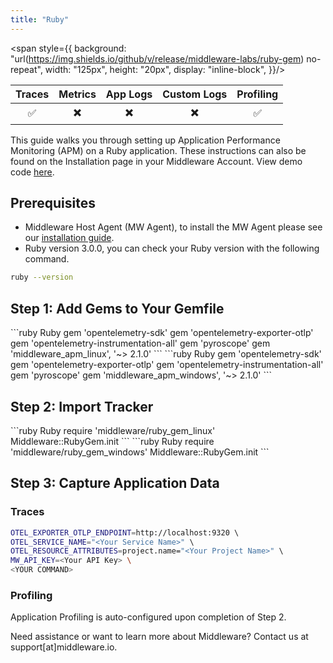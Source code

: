 ```yaml
---
title: "Ruby"
---
```

<span style={{
    background: "url(https://img.shields.io/github/v/release/middleware-labs/ruby-gem) no-repeat",
    width: "125px",
    height: "20px",
    display: "inline-block",
}}/>

| Traces | Metrics | App Logs | Custom Logs | Profiling |
| :----: | :-----: | :------: | :---------: | :-------: |
| ✅ | ✖️ | ✖️ | ✖️ | ✅ |

This guide walks you through setting up Application Performance Monitoring (APM) on a Ruby application. These instructions can also be found on the Installation page in your Middleware Account. View demo code [here](https://github.com/middleware-labs/demo-apm/tree/master/ruby).

## Prerequisites
* Middleware Host Agent (MW Agent), to install the MW Agent please see our [installation guide](https://docs.middleware.io/docs/agent-installation/overview).
* Ruby version 3.0.0, you can check your Ruby version with the following command.
```bash Shell
ruby --version
```

## Step 1: Add Gems to Your Gemfile

<Tabs>
  <Tab title="Linux Gemfile">
    ```ruby Ruby
       gem 'opentelemetry-sdk'
       gem 'opentelemetry-exporter-otlp'
       gem 'opentelemetry-instrumentation-all'
       gem 'pyroscope'
       gem 'middleware_apm_linux', '~> 2.1.0'
    ```
  </Tab>
  <Tab title="Windows Gemfile">
    ```ruby Ruby
      gem 'opentelemetry-sdk'
      gem 'opentelemetry-exporter-otlp'
      gem 'opentelemetry-instrumentation-all'
      gem 'pyroscope'
      gem 'middleware_apm_windows', '~> 2.1.0'
    ```
  </Tab>
</Tabs>




## Step 2: Import Tracker

<Tabs>
  <Tab title="Linux Environment">
    ```ruby Ruby
        require 'middleware/ruby_gem_linux'
        Middleware::RubyGem.init
    ```
  </Tab>
  <Tab title="Windows Environment">
    ```ruby Ruby
        require 'middleware/ruby_gem_windows'
        Middleware::RubyGem.init
    ```
  </Tab>
</Tabs>

## Step 3: Capture Application Data

### Traces
```bash Shell
OTEL_EXPORTER_OTLP_ENDPOINT=http://localhost:9320 \ 
OTEL_SERVICE_NAME="<Your Service Name>" \ 
OTEL_RESOURCE_ATTRIBUTES=project.name="<Your Project Name>" \ 
MW_API_KEY=<Your API Key> \ 
<YOUR COMMAND> 
```
### Profiling
Application Profiling is auto-configured upon completion of Step 2.

<Note> Need assistance or want to learn more about Middleware? Contact us at support[at]middleware.io. </Note>